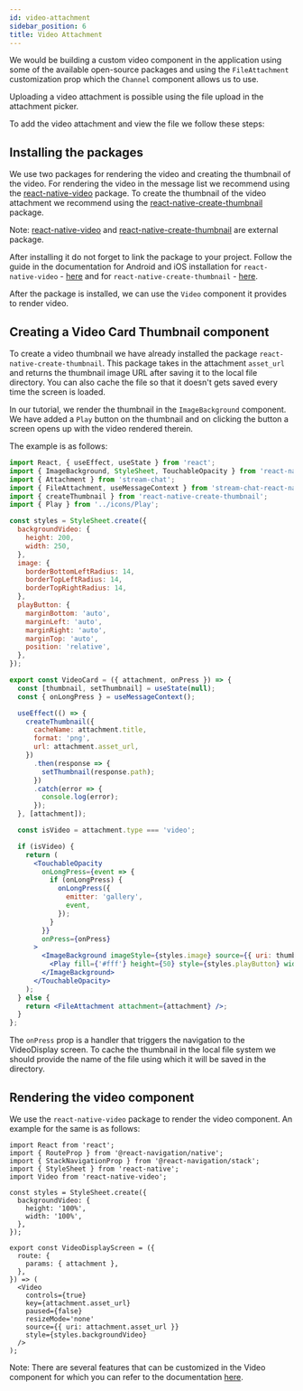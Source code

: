 ```yaml
---
id: video-attachment
sidebar_position: 6
title: Video Attachment
---
```


We would be building a custom video component in the application using some of the available open-source packages and using the `FileAttachment` customization prop which the `Channel` component allows us to use.

Uploading a video attachment is possible using the file upload in the attachment picker.

To add the video attachment and view the file we follow these steps:

## Installing the packages

We use two packages for rendering the video and creating the thumbnail of the video.
For rendering the video in the message list we recommend using the [react-native-video](https://www.npmjs.com/package/react-native-video) package.
To create the thumbnail of the video attachment we recommend using the [react-native-create-thumbnail](https://github.com/souvik-ghosh/react-native-create-thumbnail) package.

Note: [react-native-video](https://www.npmjs.com/package/react-native-video) and [react-native-create-thumbnail](https://github.com/souvik-ghosh/react-native-create-thumbnail) are external package.

After installing it do not forget to link the package to your project. Follow the guide in the documentation for Android and iOS installation for `react-native-video` - [here](https://github.com/react-native-video/react-native-video#installation) and for `react-native-create-thumbnail` - [here](https://github.com/souvik-ghosh/react-native-create-thumbnail#getting-started).

After the package is installed, we can use the `Video` component it provides to render video.

## Creating a Video Card Thumbnail component

To create a video thumbnail we have already installed the package `react-native-create-thumbnail`. This package takes in the attachment `asset_url` and returns the thumbnail image URL after saving it to the local file directory. You can also cache the file so that it doesn't gets saved every time the screen is loaded.

In our tutorial, we render the thumbnail in the `ImageBackground` component. We have added a `Play` button on the thumbnail and on clicking the button a screen opens up with the video rendered therein.

The example is as follows:

```jsx
import React, { useEffect, useState } from 'react';
import { ImageBackground, StyleSheet, TouchableOpacity } from 'react-native';
import { Attachment } from 'stream-chat';
import { FileAttachment, useMessageContext } from 'stream-chat-react-native';
import { createThumbnail } from 'react-native-create-thumbnail';
import { Play } from '../icons/Play';

const styles = StyleSheet.create({
  backgroundVideo: {
    height: 200,
    width: 250,
  },
  image: {
    borderBottomLeftRadius: 14,
    borderTopLeftRadius: 14,
    borderTopRightRadius: 14,
  },
  playButton: {
    marginBottom: 'auto',
    marginLeft: 'auto',
    marginRight: 'auto',
    marginTop: 'auto',
    position: 'relative',
  },
});

export const VideoCard = ({ attachment, onPress }) => {
  const [thumbnail, setThumbnail] = useState(null);
  const { onLongPress } = useMessageContext();

  useEffect(() => {
    createThumbnail({
      cacheName: attachment.title,
      format: 'png',
      url: attachment.asset_url,
    })
      .then(response => {
        setThumbnail(response.path);
      })
      .catch(error => {
        console.log(error);
      });
  }, [attachment]);

  const isVideo = attachment.type === 'video';

  if (isVideo) {
    return (
      <TouchableOpacity
        onLongPress={event => {
          if (onLongPress) {
            onLongPress({
              emitter: 'gallery',
              event,
            });
          }
        }}
        onPress={onPress}
      >
        <ImageBackground imageStyle={styles.image} source={{ uri: thumbnail }} style={styles.backgroundVideo}>
          <Play fill={'#fff'} height={50} style={styles.playButton} width={50} />
        </ImageBackground>
      </TouchableOpacity>
    );
  } else {
    return <FileAttachment attachment={attachment} />;
  }
};
```

The `onPress` prop is a handler that triggers the navigation to the VideoDisplay screen.
To cache the thumbnail in the local file system we should provide the name of the file using which it will be saved in the directory.

## Rendering the video component

We use the `react-native-video` package to render the video component. An example for the same is as follows:

```tsx
import React from 'react';
import { RouteProp } from '@react-navigation/native';
import { StackNavigationProp } from '@react-navigation/stack';
import { StyleSheet } from 'react-native';
import Video from 'react-native-video';

const styles = StyleSheet.create({
  backgroundVideo: {
    height: '100%',
    width: '100%',
  },
});

export const VideoDisplayScreen = ({
  route: {
    params: { attachment },
  },
}) => (
  <Video
    controls={true}
    key={attachment.asset_url}
    paused={false}
    resizeMode='none'
    source={{ uri: attachment.asset_url }}
    style={styles.backgroundVideo}
  />
);
```

Note: There are several features that can be customized in the Video component for which you can refer to the documentation [here](https://github.com/react-native-video/react-native-video#configurable-props).
